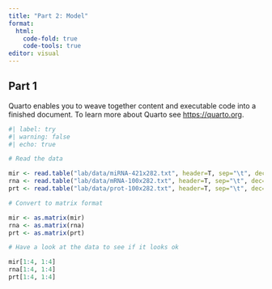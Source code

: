 ```yaml
---
title: "Part 2: Model"
format: 
  html:
    code-fold: true
    code-tools: true
editor: visual
---
```


## Part 1

Quarto enables you to weave together content and executable code into a finished document. To learn more about Quarto see <https://quarto.org>.

```r
#| label: try
#| warning: false
#| echo: true

# Read the data

mir <- read.table("lab/data/miRNA-421x282.txt", header=T, sep="\t", dec=".")
rna <- read.table("lab/data/mRNA-100x282.txt", header=T, sep="\t", dec=".")
prt <- read.table("lab/data/prot-100x282.txt", header=T, sep="\t", dec=".")

# Convert to matrix format

mir <- as.matrix(mir)
rna <- as.matrix(rna)
prt <- as.matrix(prt)

# Have a look at the data to see if it looks ok

mir[1:4, 1:4]
rna[1:4, 1:4]
prt[1:4, 1:4]
```
